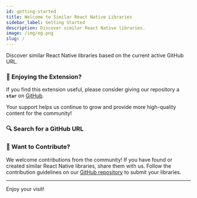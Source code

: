 ```yaml
---
id: getting-started
title: Welcome to Similar React Native Libraries
sidebar_label: Getting Started
description: Discover similar React Native libraries.
image: /img/og.png
slug: /
---
```


Discover similar React Native libraries based on the current active GitHub URL.

### 🌟 Enjoying the Extension?

If you find this extension useful, please consider giving our repository a **`star`** on [GitHub](https://github.com/mrpmohiburrahman/similar-react-native-libraries).

Your support helps us continue to grow and provide more high-quality content for the community!

### 🔍 Search for a GitHub URL


<SearchComponent />

### 🤝 Want to Contribute?

We welcome contributions from the community! If you have found or created similar React Native libraries, share them with us. Follow the contribution guidelines on our [GitHub repository](https://github.com/mrpmohiburrahman/similar-react-native-libraries?tab=readme-ov-file#contributing) to submit your libraries.

---

Enjoy your visit!
